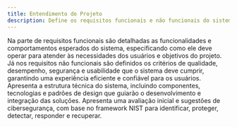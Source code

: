 ```yaml
---
title: Entendimento do Projeto
description: Define os requisitos funcionais e não funcionais do sistema, além da proposta arquitetural que orienta o desenvolvimento técnico e integração das soluções.
---
```


<Cards>
  <Card
    href="/docs/sprint-1/entendimento-do-projeto/requisitos"
    title="Requisitos do sistema: Funcionais e Não Funcionais"
  >
    Na parte de requisitos funcionais são detalhadas as funcionalidades e
    comportamentos esperados do sistema, especificando como ele deve operar para
    atender às necessidades dos usuários e objetivos do projeto. Já nos
    requisitos não funcionais são definidos os critérios de qualidade,
    desempenho, segurança e usabilidade que o sistema deve cumprir, garantindo
    uma experiência eficiente e confiável para os usuários.
  </Card>
  <Card
    href="/docs/sprint-1/entendimento-do-projeto/proposta-arquitetural"
    title="Proposta Arquitetural"
  >
    Apresenta a estrutura técnica do sistema, incluindo componentes, tecnologias
    e padrões de design que guiarão o desenvolvimento e integração das soluções.
  </Card>
  <Card
    href="/docs/sprint-1/documentacao-nist"
    title="Documentação do NIST Cybersecurity Framework"
  >
    Apresenta uma avaliação inicial e sugestões de cibersegurança, com base
    no framework NIST para identificar, proteger, detectar, responder e recuperar.
  </Card>
</Cards>
